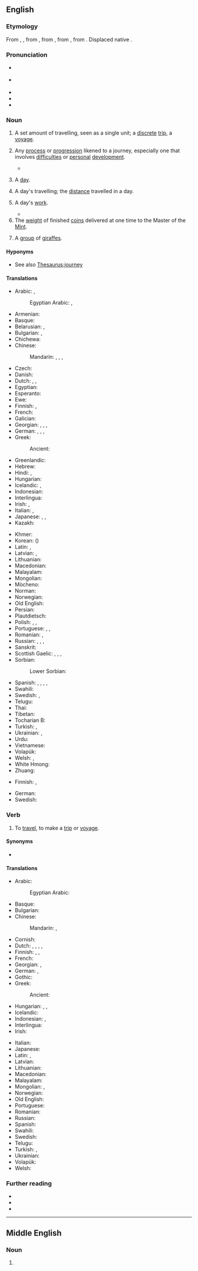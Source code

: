 {{also|Journey}}
==English==
{{wikipedia}}

===Etymology===
From {{inh|en|enm|journe}}, {{m|enm|jorney}}, from {{der|en|fro|jornee}}, from {{der|en|ML.|diurnata||a day's work, a day's journey, a fixed day, a day}}, from {{der|en|la|diurnus||daily}}, from {{m|la|diēs||day}}. Displaced native {{m|en|reys}}.

===Pronunciation===
* {{a|GenAm}} {{IPA|en|/ˈd͡ʒɝni/}}
* {{a|RP}} {{IPA|en|/ˈd͡ʒɜːni/}}
* {{audio|en|en-us-journey.ogg|Audio (US)}}
* {{audio|en|En-uk-a journey.ogg|Audio (UK)}}
* {{rhymes|en|ɜː(ɹ)ni}}

===Noun===
{{en-noun}}

# A set amount of travelling, seen as a single unit; a [[discrete]] [[trip]], a [[voyage]].
#: {{ux|en|The '''journey''' to London takes two hours by train.}}
# {{lb|en|metaphorical}} Any [[process]] or [[progression]] likened to a journey, especially one that involves [[difficulty|difficulties]] or [[personal]] [[development]].
#* {{quote-journal|en|year=2012|month=March-April|author=[[w:Terry Sejnowski|Terrence J. Sejnowski]]
|volume=100|issue=2|page=171|magazine={{w|American Scientist}}
|title=[http://www.americanscientist.org/bookshelf/pub/well-connected-brains Well-connected Brains]
|passage=Creating a complete map of the human connectome would therefore be a monumental milestone but not the end of the '''journey''' to understanding how our brains work.}}
#: {{ux|en|the '''journey''' to political freedom}}
#: {{ux|en|my '''journey''' of dealing with grief}}
# {{lb|en|obsolete}} A [[day]].
# {{lb|en|obsolete}} A day's travelling; the [[distance]] travelled in a day.
# {{lb|en|obsolete}} A day's [[work]].
#* {{RQ:Mlry MrtDrthr|8.7|2|VI|vij|passage=But whan ye haue done that '''Iourney''' ye shal promyse me as ye are a true knyght for to go with me and to helpe me / and other damoysels that are distressid dayly with a fals knyghte / All your entente damoysel and desyre I wylle fulfylle / soo ye wyl brynge me vnto this knyghte}}
# The [[weight]] of finished [[coin]]s delivered at one time to the Master of the [[mint|Mint]].
# {{lb|en|collective|colloquial}} A [[group]] of [[giraffe]]s.

====Hyponyms====
* See also [[Thesaurus:journey]]

====Translations====
{{trans-top|trip, a voyage}}
* Arabic: {{t|ar|رِحْلَة|f}}, {{t+|ar|سَفَر|m}}
*: Egyptian Arabic: {{t|arz|رحلة|f|tr=reḥla|sc=Arab}}, {{t|arz|سفرية|f|tr=safareya|sc=Arab}}
* Armenian: {{t|hy|ուղեւորություն}}
* Basque: {{t+|eu|bidaia}}
* Belarusian: {{t|be|пае́здка|f}}, {{t|be|падаро́жжа|n}}
* Bulgarian: {{t+|bg|пътуване|n}}, {{t+|bg|пътешествие|n}}
* Chichewa: {{t|ny|ulendo}}
* Chinese:
*: Mandarin: {{t+|cmn|旅游|tr=lǚyóu|sc=Hani}}, {{t+|cmn|旅行|tr=lǚxíng|sc=Hani}}, {{t+|cmn|旅途|tr=lǚtú|sc=Hani}}, {{t+|cmn|旅程|tr=lǚchéng|sc=Hani}}
* Czech: {{t+|cs|cesta|f}}
* Danish: {{t+|da|rejse}}
* Dutch: {{t+|nl|trip|f}}, {{t+|nl|trektocht|f}}, {{t+|nl|reis|f}}
* Egyptian: {{t-egy|nmtt|h=n:nm*m-t*t:D54|f}}
* Esperanto: {{t+|eo|vojaĝo}}
* Ewe: {{t|ee|azɔlizɔzɔ}}
* Finnish: {{t+|fi|matka}}, {{t+|fi|reissu}}
* French: {{t+|fr|voyage|m}}
* Galician: {{t|gl|viaxe|f}}
* Georgian: {{t|ka|მგზავრობა}}, {{t|ka|მოგზაურობა}}, {{t|ka|ტური}}, {{t|ka|ვოიაჟი}}
* German: {{t+|de|Reise|f}}, {{t+|de|Tour|f}}, {{t+|de|Fahrt|f}}, {{t+|de|Anreise|f}}
* Greek: {{t+|el|ταξίδι|n}}
*: Ancient: {{t|grc|πορεία|f}}
* Greenlandic: {{t|kl|angalaneq}}
* Hebrew: {{t+|he|מסע|m|tr=masa}}
* Hindi: {{t+|hi|यात्रा|f}}, {{t+|hi|सफ़र|m}}
* Hungarian: {{t+|hu|utazás}}
* Icelandic: {{t+|is|leiðangur}}, {{t+|is|ferð}}
* Indonesian: {{t+|id|jalan|alt=perjalanan}}
* Interlingua: {{t+|ia|viage}}
* Irish: {{t+|ga|aistear|m|f}}, {{t|ga|slí|f}}
* Italian: {{t+|it|viaggio}}, {{t+|it|itinerario|m}}
* Japanese: {{t+|ja|旅行|tr=りょこう, ryokō}}, {{t+|ja|旅|tr=[[たび]], tabi}}, {{t|ja|ツアー|tr=tsuā}}
* Kazakh: {{t+|kk|сапар}}
{{trans-mid}}
* Khmer: {{t+|km|ដំណើរ|tr=dɑmnaə|sc=Khmr}}
* Korean: {{t+|ko|여행}} ({{t+|ko|旅行}})
* Latin: {{t+|la|iter|n}}, {{t|la|cursus|m}}
* Latvian: {{t|lv|brauciens|m}}, {{t|lv|ceļojums|m}}
* Lithuanian: {{t+|lt|kelionė|f}}
* Macedonian: {{t|mk|пату́вање|n}}
* Malayalam: {{t+|ml|യാത്ര}}
* Mongolian: {{t+|mn|аялал}}
* Mòcheno: {{t|mhn|roas|f}}
* Norman: {{t|nrf|viage|m}} {{qualifier|Jersey}}
* Norwegian: {{t+|no|reise}}
* Old English: {{t|ang|færeld|n}}
* Persian: {{t+|fa|سفر|tr=safar|sc=fa-Arab}}
* Plautdietsch: {{t|pdt|Reis|f}}
* Polish: {{t+|pl|podróż|f}}, {{t+|pl|wyjazd|m}}, {{t+|pl|wypad|m}} {{qualifier|a short one}}
* Portuguese: {{t+|pt|jornada|f}}, {{t+|pt|viagem|f}}, {{t+|pt|percurso|m}}
* Romanian: {{t+|ro|voiaj|n}}, {{t+|ro|călătorie|f}}
* Russian: {{t+|ru|путеше́ствие|n}}, {{t+|ru|пое́здка|f}}, {{t+|ru|турне́|n|tr=turnɛ́}}, {{t+|ru|воя́ж|m}}
* Sanskrit: {{t+|sa|यात्रा}}
* Scottish Gaelic: {{t|gd|slighe|f}}, {{t|gd|cuairt|f}}, {{t|gd|turas|m}}, {{t|gd|taisteal|m}}
* Sorbian:
*: Lower Sorbian: {{t|dsb|jězd|m}}
* Spanish: {{t+|es|viaje|m}}, {{t+|es|jornada}}, {{t|es|viajata}}, {{t+|es|trayecto|m}}, {{t+|es|singladura|f}} {{qualifier|nautical day}}
* Swahili: {{t+|sw|safari}}
* Swedish: {{t+|sv|resa|c}}, {{t+|sv|färd|c}}
* Telugu: {{t+|te|ప్రయాణము}}
* Thai: {{t+|th|การเดินทาง}}
* Tibetan: {{t|bo|འགྲུལ་བཞུད}}
* Tocharian B: {{t|txb|yalñe}}
* Turkish: {{t+|tr|yolculuk}}, {{t+|tr|gezi}}
* Ukrainian: {{t|uk|пої́здка|f}}, {{t|uk|по́дорож|f}}
* Urdu: {{t|ur|سفر|m|tr=safar}}
* Vietnamese: {{t+|vi|hành trình|alt=cuộc hành trình}}
* Volapük: {{t+|vo|täv}}
* Welsh: {{t+|cy|taith|f}}, {{t+|cy|siwrnai|f}}
* White Hmong: {{t|mww|tawm rooj}}
* Zhuang: {{t-needed|za}}
{{trans-bottom}}

{{trans-top|process or progression likened to a journey}}
* Finnish: {{t+|fi|matka}}, {{t+|fi|kulku}}
{{trans-mid}}
* German: {{t+|de|Weg|m}}
* Swedish: {{t+|sv|väg}}
{{trans-bottom}}

===Verb===
{{en-verb}}

# To [[travel]], to make a [[trip]] or [[voyage]].

====Synonyms====
* {{l|en|wayfare}}

====Translations====
{{trans-top|to travel, to make a trip or voyage}}
* Arabic:
*: Egyptian Arabic: {{t|arz|سافر|tr=sāfir}}
* Basque: {{t+|eu|bidaiatu}}
* Bulgarian: {{t+|bg|пътувам}}
* Chinese:
*: Mandarin: {{t+|cmn|旅游|tr=lǚyóu|sc=Hani}}, {{t+|cmn|旅行|tr=lǚxíng|sc=Hani}}
* Cornish: {{t|kw|viajya}}
* Dutch: {{t+|nl|trekken}}, {{t|nl|op trektocht gaan}}, {{t+|nl|rondtrekken}}, {{t+|nl|reizen}}, {{t+|nl|rondreizen}}
* Finnish: {{t+|fi|matkustaa}}, {{t+|fi|matkata}}, {{t+|fi|kulkea}}
* French: {{t+|fr|voyager}}
* Georgian: {{t|ka|მგზავრობა}}, {{t|ka|მოგზაურობა}}
* German: {{t+|de|reisen}}, {{t+|de|verreisen}}
* Gothic: {{t|got|𐍅𐍂𐌰𐍄𐍉𐌽}}
* Greek: {{t+|el|ταξιδεύω}}
*: Ancient: {{t|grc|πορεύομαι}}
* Hungarian: {{t+|hu|utazik}}, {{t+|hu|beutazik}}, {{t+|hu|bejár}}
* Icelandic: {{t+|is|ferðast}}
* Indonesian: {{t-check|id|[[laku|melakukan]] [[jalan|perjalanan]]}} <!-- was "[[laku|melakukan]] [[jalan|perjalanan]]" - assumed sum-of-parts; if an idiom, remove the wikilinks to the individual words -->, {{t+check|id|pergi|alt=bepergian}} <!-- was "[[pergi|bepergian]]" - assumed inflected form or vocalised spelling; please verify if linking is acceptable. see [[User:Kephir/gadgets/xte#Translation_fixing]] -->
* Interlingua: {{t+|ia|viagiar}}
* Irish: {{t|ga|eachtraigh}}
{{trans-mid}}
* Italian: {{t+|it|viaggiare}}
* Japanese: {{t+|ja|旅|tr=[[たび]]する, tabi-suru|alt=旅する|sc=Jpan}}
* Latin: {{t+|la|vio}}, {{t|la|[[iter]] [[faciō]]}}
* Latvian: {{t+|lv|ceļot}}
* Lithuanian: {{t|lt|keliauti}}
* Macedonian: {{t|mk|па́тува}}
* Malayalam: {{t+|ml|സഞ്ചാരം}}
* Mongolian: {{t+|mn|аялах}}, {{t+|mn|аян}}
* Norwegian: {{t+|no|reise}}
* Old English: {{t|ang|sīþian}}
* Portuguese: {{t+|pt|viajar}}
* Romanian: {{t+|ro|călători}}
* Russian: {{t+|ru|путеше́ствовать}}
* Spanish: {{t+|es|viajar}}
* Swahili: {{t|sw|safiri}}
* Swedish: {{t+|sv|resa}}
* Telugu: {{t+|te|ప్రయాణించు}}
* Turkish: {{t+|tr|yolculuk etmek}}, {{t+|tr|gezmek}}
* Ukrainian: {{t|uk|подорожувати}}
* Volapük: {{t+|vo|tävön}}
* Welsh: {{t+|cy|teithio}}
{{trans-bottom}}

===Further reading===
* {{R:Webster 1913}}
* {{R:Century 1911}}
* {{R:OneLook}}

----

==Middle English==

===Noun===
{{head|enm|noun}}

# {{alt form|enm|journe}}
